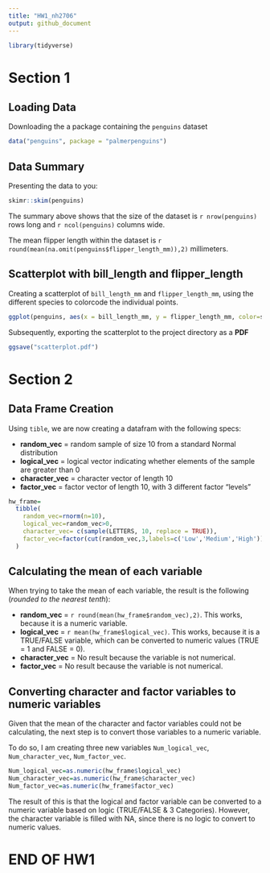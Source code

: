 ```yaml
---
title: "HW1_nh2706"
output: github_document
---
```


```r
library(tidyverse)
```

# Section 1

## Loading Data

Downloading the a package containing the `penguins` dataset

```r
data("penguins", package = "palmerpenguins")
```

## Data Summary
Presenting the data to you:

```r
skimr::skim(penguins)
```

The summary above shows  that the size of the dataset is `r nrow(penguins)` rows long and `r ncol(penguins)` columns wide. 

The mean flipper length within the dataset is `r round(mean(na.omit(penguins$flipper_length_mm)),2)` millimeters.

## Scatterplot with bill_length and flipper_length

Creating a scatterplot of `bill_length_mm` and `flipper_length_mm`, using the different species to colorcode the individual points.

```r
ggplot(penguins, aes(x = bill_length_mm, y = flipper_length_mm, color=species)) + geom_point()
```

Subsequently, exporting the scatterplot to the project directory as a **PDF**

```r
ggsave("scatterplot.pdf")
```


# Section 2

## Data Frame Creation

Using `tible`, we are now creating a datafram with the following specs:

*   **random_vec** = random sample of size 10 from a standard Normal distribution
*   **logical_vec** = logical vector indicating whether elements of the sample are greater than 0
*   **character_vec** = character vector of length 10
*   **factor_vec** = factor vector of length 10, with 3 different factor “levels”

```r
hw_frame=
  tibble(
    random_vec=rnorm(n=10),
    logical_vec=random_vec>0,
    character_vec= c(sample(LETTERS, 10, replace = TRUE)),
    factor_vec=factor(cut(random_vec,3,labels=c('Low','Medium','High')))
  )
```

## Calculating the mean of each variable

When trying to take the mean of each variable, the result is the following (*rounded to the nearest tenth*):

*   **random_vec** = `r round(mean(hw_frame$random_vec),2)`. This works, because it is a numeric variable.
*   **logical_vec** = `r mean(hw_frame$logical_vec)`. This works, because it is a TRUE/FALSE variable, which can be converted to numeric values (TRUE = 1 and FALSE = 0).
*   **character_vec** = No result because the variable is not numerical.
*   **factor_vec** = No result because the variable is not numerical.

## Converting character and factor variables to numeric variables

Given that the mean of the character and factor variables could not be calculating, the next step is to convert those variables to a numeric variable.

To do so, I am creating three  new variables `Num_logical_vec`, `Num_character_vec`, `Num_factor_vec`.

```r
Num_logical_vec=as.numeric(hw_frame$logical_vec)
Num_character_vec=as.numeric(hw_frame$character_vec)
Num_factor_vec=as.numeric(hw_frame$factor_vec)
```

The result of this is that the logical and factor variable can be converted to a numeric variable based on  logic (TRUE/FALSE & 3 Categories). However, the character variable is filled with NA, since there is no logic to convert to numeric values.

# END OF HW1





